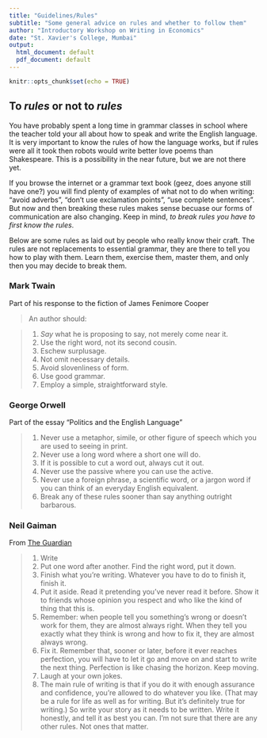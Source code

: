 ```yaml
---
title: "Guidelines/Rules"
subtitle: "Some general advice on rules and whether to follow them"
author: "Introductory Workshop on Writing in Economics"
date: "St. Xavier's College, Mumbai"
output:
  html_document: default
  pdf_document: default
---
```


```r
knitr::opts_chunk$set(echo = TRUE)
```

## To _rules_ or not to _rules_ 

You have probably spent a long time in grammar classes in school where the teacher told your all about how to speak and write the English language. It is very important to know the rules of how the language works, but if rules were all it took then robots would write better love poems than Shakespeare. This is a possibility in the near future, but we are not there yet.

If you browse the internet or a grammar text book (geez, does anyone still have one?) you will find plenty of examples of what not to do when writing: "avoid adverbs", "don't use exclamation points", "use complete sentences". But now and then breaking these rules makes sense becuase our forms of communication are also changing. Keep in mind, *to break rules you have to first know the rules*. 

Below are some rules as laid out by people who really know their craft. The rules are not replacements to essential grammar, they are there to tell you how to play with them. Learn them, exercise them, master them, and only then you may decide to break them. 

### Mark Twain
Part of his response to the fiction of James Fenimore Cooper

> An author should:

> 1. _Say_ what he is proposing to say, not merely come near it.
> 2. Use the right word, not its second cousin.
> 3. Eschew surplusage.
> 4. Not omit necessary details.
> 5. Avoid slovenliness of form.
> 6. Use good grammar.
> 7. Employ a simple, straightforward style.


### George Orwell 
Part of the essay "Politics and the English Language"

> 1. Never use a metaphor, simile, or other figure of speech which you are used to seeing in print.
> 2. Never use a long word where a short one will do.
> 3. If it is possible to cut a word out, always cut it out.
> 4. Never use the passive where you can use the active.
> 5. Never use a foreign phrase, a scientific word, or a jargon word if you can think of an everyday English equivalent.
> 6. Break any of these rules sooner than say anything outright barbarous.



### Neil Gaiman 
From [The Guardian](https://www.theguardian.com/books/2010/feb/20/ten-rules-for-writing-fiction-part-one)

> 1. Write
> 2. Put one word after another. Find the right word, put it down.
> 3. Finish what you’re writing. Whatever you have to do to finish it, finish it.
> 4. Put it aside. Read it pretending you’ve never read it before. Show it to friends whose opinion you respect and who like the kind of thing that this is.
> 5. Remember: when people tell you something’s wrong or doesn’t work for them, they are almost always right. When they tell you exactly what they think is wrong and how to fix it, they are almost always wrong.
> 6. Fix it. Remember that, sooner or later, before it ever reaches perfection, you will have to let it go and move on and start to write the next thing. Perfection is like chasing the horizon. Keep moving.
> 7. Laugh at your own jokes.
> 8. The main rule of writing is that if you do it with enough assurance and confidence, you’re allowed to do whatever you like. (That may be a rule for life as well as for writing. But it’s definitely true for writing.) So write your story as it needs to be written. Write it honestly, and tell it as best you can. I’m not sure that there are any other rules. Not ones that matter.